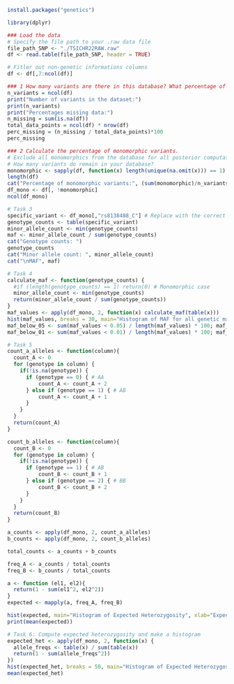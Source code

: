 ```r
install.packages("genetics")
```

```r
library(dplyr)

### Load the data
# Specify the file path to your .raw data file
file_path_SNP <- "./TSICHR22RAW.raw"
df <- read.table(file_path_SNP, header = TRUE)

# Fitler out non-genetic informations columns
df <- df[,7:ncol(df)]
```

```r
### 1 How many variants are there in this database? What percentage of the data is missing?
n_variants = ncol(df)
print("Number of variants in the dataset:")
print(n_variants)
print("Percentages missing data:")
n_missing = sum(is.na(df))
total_data_points = ncol(df) * nrow(df)
perc_missing = (n_missing / total_data_points)*100
perc_missing

```

```r
### 2 Calculate the percentage of monomorphic variants. 
# Exclude all monomorphics from the database for all posterior computations of the practical. 
# How many variants do remain in your database?
monomorphic <- sapply(df, function(x) length(unique(na.omit(x))) == 1)
length(df)
cat("Percentage of monomorphic variants:", (sum(monomorphic)/n_variants)*100, "%\n")
df_mono <- df[, !monomorphic]
ncol(df_mono)
```
```r
# Task 3
specific_variant <- df_mono[,"rs8138488_C"] # Replace with the correct column name
genotype_counts <- table(specific_variant)
minor_allele_count <- min(genotype_counts)
maf <- minor_allele_count / sum(genotype_counts)
cat("Genotype counts: ") 
genotype_counts
cat("Minor allele count: ", minor_allele_count)
cat("\nMAF", maf)
```
```r
# Task 4
calculate_maf <- function(genotype_counts) {
  #if (length(genotype_counts) == 1) return(0) # Monomorphic case
  minor_allele_count <- min(genotype_counts)
  return(minor_allele_count / sum(genotype_counts))
}
maf_values <- apply(df_mono, 2, function(x) calculate_maf(table(x)))
hist(maf_values, breaks = 30, main="Histogram of MAF for all genetic markers", xlab="MAF")
maf_below_05 <- sum(maf_values < 0.05) / length(maf_values) * 100; maf_below_05
maf_below_01 <- sum(maf_values < 0.01) / length(maf_values) * 100; maf_below_01
```


```r
# Task 5
count_a_alleles <- function(column){
  count_A <- 0
  for (genotype in column) {
    if(!is.na(genotype)) {
      if (genotype == 0) { # AA
          count_A <- count_A + 2
      } else if (genotype == 1) { # AB
          count_A <- count_A + 1
      } 
    }
  }
  return(count_A)
}

count_b_alleles <- function(column){
  count_B <- 0
  for (genotype in column) {
    if(!is.na(genotype)) {
      if (genotype == 1) { # AB
          count_B <- count_B + 1
      } else if (genotype == 2) { # BB
          count_B <- count_B + 2
      }
    }
  }
  return(count_B)
}

a_counts <- apply(df_mono, 2, count_a_alleles)
b_counts <- apply(df_mono, 2, count_b_alleles)

total_counts <- a_counts + b_counts

freq_A <- a_counts / total_counts
freq_B <- b_counts / total_counts

a <- function (el1, el2){
  return(1 - sum(el1^2, el2^2))
}
expected <- mapply(a, freq_A, freq_B)

hist(expected, main="Histogram of Expected Heterozygosity", xlab="Expected Heterozygosity")
print(mean(expected))

````

```r
# Task 6: Compute expected heterozygosity and make a histogram
expected_het <- apply(df_mono, 2, function(x) {
  allele_freqs <- table(x) / sum(table(x))
  return(1 - sum(allele_freqs^2))
})
hist(expected_het, breaks = 50, main="Histogram of Expected Heterozygosity", xlab="Heterozygosity")
mean(expected_het)
```